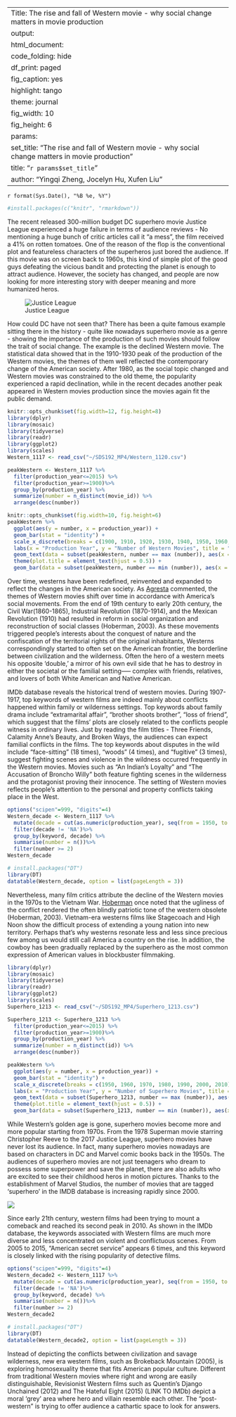 
---
Title: The rise and fall of Western movie  - why social change matters in movie production
output: 
  html_document: 
    code_folding: hide
    df_print: paged
    fig_caption: yes
    highlight: tango
    theme: journal
    fig_width: 10
    fig_height: 6
params:
  set_title: "The rise and fall of Western movie  - why social change matters in movie production"
title: "`r params$set_title`"
author: "Yingqi Zheng, Jocelyn Hu, Xufen Liu"
---

`r format(Sys.Date(), "%B %e, %Y")`


```r
#install.packages(c("knitr", "rmarkdown"))
```


The recent released 300-million budget DC superhero movie Justice League experienced a huge failure in terms of audience reviews - No mentioning a huge bunch of critic articles call it “a mess”, the film received a 41% on rotten tomatoes. One of the reason of the flop is the conventional plot and featureless characters of the superheros just bored the audience.  If this movie was on screen back to 1960s, this kind of simple plot of the good guys defeating the vicious bandit and protecting  the planet is enough to attract audience. However, the society has changed, and people are now looking for more interesting story with deeper meaning and more humanized heros. 


![Justice League](http://68.media.tumblr.com/dcadb241136cfe06eb644cf2df950665/tumblr_onfby1uLgh1snteogo2_r1_540.gif) 


How could DC have not seen that? There has been a quite famous example sitting there in the history - quite like nowadays superhero movie as a genre - showing the importance of the production of such movies should follow the trait of social change. The example is the declined Western movie. The statistical data showed that in the 1910-1930 peak of the production of the Western movies, the themes of them well reflected the contemporary change of the American society. After 1980, as the social topic changed and Western movies was constrained to the old theme, the popularity experienced a rapid declination, while in the recent decades another peak appeared in Western movies production since the movies again fit the public demand.


```r
knitr::opts_chunk$set(fig.width=12, fig.height=8) 
library(dplyr)
library(mosaic)
library(tidyverse)
library(readr)
library(ggplot2)
library(scales)
Western_1117 <- read_csv("~/SDS192_MP4/Western_1120.csv")
```


```r
peakWestern <- Western_1117 %>%
  filter(production_year<=2015) %>%
  filter(production_year>=1900)%>%
  group_by(production_year) %>%
  summarize(number = n_distinct(movie_id)) %>%
  arrange(desc(number))
```


```r
knitr::opts_chunk$set(fig.width=10, fig.height=6)
peakWestern %>%
  ggplot(aes(y = number, x = production_year)) +
  geom_bar(stat = "identity") +
  scale_x_discrete(breaks = c(1900, 1910, 1920, 1930, 1940, 1950, 1960, 1970, 1980, 1990, 2000, 2010)) +
  labs(x = "Production Year", y = "Number of Western Movies", title = "Number of Western Movies Between 1900 and 2015") + geom_bar(data = subset(peakWestern, number == max (number)), aes(x = production_year, y = number), fill = "red", stat = "identity") +
  geom_text(data = subset(peakWestern, number == max (number)), aes(x = production_year, y = number, label = production_year), hjust = -0.2) +
  theme(plot.title = element_text(hjust = 0.5)) +
  geom_bar(data = subset(peakWestern, number == min (number)), aes(x = production_year, y = number), fill = "blue", stat = "identity") 
```


Over time, westerns have been redefined, reinvented and expanded to reflect the changes in the American society. As [Agresta](https://www.theatlantic.com/entertainment/archive/2013/07/how-the-western-was-lost-and-why-it-matters/278057/) commented, the themes of Western movies shift over time in accordance with America's social movements. From the end of 19th century to early 20th century, the Civil War(1860-1865), Industrial Revolution (1870-1914), and the Mexican Revolution (1910) had resulted in reform in social organization and reconstruction of social classes (Hoberman, 2003).  As these movements triggered people’s interests about the conquest of nature and the confiscation of the territorial rights of the original inhabitants, Westerns correspondingly started to often set on the American frontier, the borderline between civilization and the wilderness. Often the hero of a western meets his opposite ‘double,’ a mirror of his own evil side that he has to destroy in either the societal or the familial setting----- complex with friends, relatives, and lovers of both White American and Native American. 

IMDb database reveals the historical trend of western movies. During 1907-1917, top keywords of western films are indeed mainly about conflicts happened within family or wilderness settings. Top keywords about family drama include “extramarital affair”,  “brother shoots brother”, “loss of friend”, which suggest that the films’ plots are closely related to the conflicts people witness in ordinary lives. Just by reading the film titles - Three Friends, Calamity Anne’s Beauty, and Broken Ways, the audiences can expect familial conflicts in the films. The top keywords about disputes in the wild include “face-sitting” (18 times), “woods” (4 times), and “fugitive” (3 times),  suggest fighting scenes and violence in the wildness occurred frequently in the Western movies. Movies such as “An Indian’s Loyalty” and “The Accusation of Broncho Willy” both feature fighting scenes in the wilderness and the protagonist proving their innocence. The setting of Western movies reflects people’s attention to the personal and property conflicts taking place in the West.

```r
options("scipen"=999, "digits"=4)
Western_decade <- Western_1117 %>%
  mutate(decade = cut(as.numeric(production_year), seq(from = 1950, to = 2010, by = 10), dig.lab = 5,  include.lowest = TRUE, include.highest = FALSE)) %>%
  filter(decade != 'NA')%>%
  group_by(keyword, decade) %>%
  summarise(number = n())%>%
  filter(number >= 2)
Western_decade
```


```r
# install.packages("DT")
library(DT)
datatable(Western_decade, option = list(pageLength = 3))
```


Nevertheless, many film critics attribute the decline of the Western movies in the 1970s to the Vietnam War. [Hoberman](https://books.google.com/books?id=MwkjZGjcy-0C&pg=PA129&lpg=PA129&dq=J.+Hoberman+wrote+that+%E2%80%9Csave+for+a+handful+of+releases,+the+western+itself+has+remained+defunct+since+the+fall+of+Saigon,%E2%80%9D&source=bl&ots=1WCITtnIYL&sig=RkN4j0tEpJ1Y4RTaUwWUzIwC8jk&hl=zh-CN&sa=X&ved=0ahUKEwjU8MH5kO_XAhWkg-AKHRN0Bs8Q6AEIMjAB#v=onepage&q=J.%20Hoberman%20wrote%20that%20%E2%80%9Csave%20for%20a%20handful%20of%20releases%2C%20the%20western%20itself%20has%20remained%20defunct%20since%20the%20fall%20of%20Saigon%2C%E2%80%9D&f=false) once noted that the ugliness of the conflict rendered the often blindly patriotic tone of the western obsolete (Hoberman, 2003). Vietnam-era westerns films like Stagecoach and High Noon show the difficult process of extending a young nation into new territory. Perhaps that’s why westerns resonate less and less since precious few among us would still call America a country on the rise. In addition, the cowboy has been gradually replaced by the superhero as the most common expression of American values in blockbuster filmmaking. 


```r
library(dplyr)
library(mosaic)
library(tidyverse)
library(readr)
library(ggplot2)
library(scales)
Superhero_1213 <- read_csv("~/SDS192_MP4/Superhero_1213.csv")
```


```r
Superhero_1213 <- Superhero_1213 %>%
  filter(production_year<=2015) %>%
  filter(production_year>=1900)%>%
  group_by(production_year) %>%
  summarize(number = n_distinct(id)) %>%
  arrange(desc(number))
```


```r
peakWestern %>%
  ggplot(aes(y = number, x = production_year)) +
  geom_bar(stat = "identity") +
  scale_x_discrete(breaks = c(1950, 1960, 1970, 1980, 1990, 2000, 2010)) +
  labs(x = "Production Year", y = "Number of Superhero Movies", title = "Number of Superhero Movies Between 1900 and 2015") + geom_bar(data = subset(Superhero_1213, number == max (number)), aes(x = production_year, y = number), fill = "red", stat = "identity") +
  geom_text(data = subset(Superhero_1213, number == max (number)), aes(x = production_year, y = number, label = production_year), hjust = -0.2) +
  theme(plot.title = element_text(hjust = 0.5)) +
  geom_bar(data = subset(Superhero_1213, number == min (number)), aes(x = production_year, y = number), fill = "blue", stat = "identity") 
```


While Western’s golden age is gone, superhero movies become more and more popular starting from 1970s. From the 1978 Superman movie starring Christopher Reeve to the 2017 Justice League, superhero movies have never lost its audience. In fact, many superhero movies nowadays are based on characters in DC and Marvel comic books back in the 1950s. The audiences of superhero movies are not just teenagers who dream to possess some superpower and save the planet, there are also adults who are excited to see their childhood heros in motion pictures. Thanks to the establishment of Marvel Studios, the number of movies that are tagged ‘superhero’ in the IMDB database is increasing rapidly since 2000. 

![](https://timg04.bdimg.com/timg?wapbaike&quality=60&size=b960_614&sec=1349839550&di=0ea14544c18f57f499430d9ca28c7543&src=http://imgsrc.baidu.com/baike/pic/item/e824b899a9014c08bf3158a8027b02087bf4f4b1.jpg)


Since early 21th century, western films had been trying to mount a comeback and reached its second peak in 2010. As shown in the IMDb database, the keywords associated with Western films are much more diverse and less concentrated on violent and conflictuous scenes. From 2005 to 2015, “American secret service” appears 6 times, and this keyword is closely linked with the rising popularity of detective films.

```r
options("scipen"=999, "digits"=4)
Western_decade2 <- Western_1117 %>%
  mutate(decade = cut(as.numeric(production_year), seq(from = 1950, to = 2015, by = 10), dig.lab = 5,  include.lowest = TRUE, include.highest = FALSE)) %>%
  filter(decade != 'NA')%>%
  group_by(keyword, decade) %>%
  summarise(number = n())%>%
  filter(number >= 2)
Western_decade2
```

```r
# install.packages("DT")
library(DT)
datatable(Western_decade2, option = list(pageLength = 3))
```



Instead of depicting the conflicts between civilization and savage wilderness, new era western films, such as Brokeback Mountain (2005), is exploring homosexuality theme that fits American popular culture. Different from traditional Western movies where right and wrong are easily distinguishable, Revisionist Western films such as Quentin’s Django Unchained (2012) and The Hateful Eight (2015) (LINK TO IMDb) depict a moral 'grey' area where hero and villain resemble each other. The “post-western” is trying to offer audience a cathartic space to look for answers.



